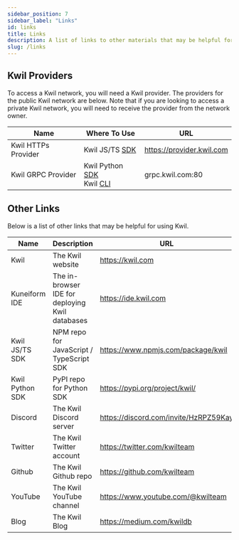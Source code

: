 ```yaml
---
sidebar_position: 7
sidebar_label: "Links"
id: links
title: Links
description: A list of links to other materials that may be helpful for building with Kwil.
slug: /links
---
```


## Kwil Providers

To access a Kwil network, you will need a Kwil provider. The providers for the public Kwil network are below. Note that if you are looking to access a private Kwil network, you will need to receive the provider from the network owner.

| Name | Where To Use | URL |
| ---- | ------------ | --- |
| Kwil HTTPs Provider | Kwil JS/TS [SDK](/docs/sdks/js-ts/overview) | https://provider.kwil.com |
| Kwil GRPC Provider | Kwil Python [SDK](/docs/sdks/python/overview) <br/> Kwil [CLI](/docs/category/cli) | grpc.kwil.com:80 |

## Other Links

Below is a list of other links that may be helpful for using Kwil.

| Name | Description | URL |
| ---- | ----------- | --- |
| Kwil | The Kwil website | https://kwil.com |
| Kuneiform IDE | The in-browser IDE for deploying Kwil databases | https://ide.kwil.com |
| Kwil JS/TS SDK | NPM repo for JavaScript / TypeScript SDK | https://www.npmjs.com/package/kwil |
| Kwil Python SDK | PyPI repo for Python SDK | https://pypi.org/project/kwil/ |
| Discord | The Kwil Discord server | https://discord.com/invite/HzRPZ59Kay |
| Twitter | The Kwil Twitter account | https://twitter.com/kwilteam |
| Github | The Kwil Github repo | https://github.com/kwilteam |
| YouTube | The Kwil YouTube channel | https://www.youtube.com/@kwilteam |
| Blog | The Kwil Blog | https://medium.com/kwildb |
